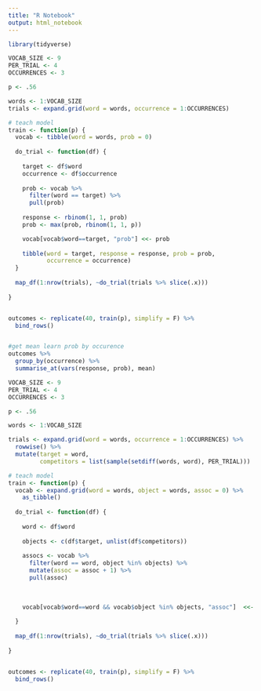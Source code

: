 ```yaml
---
title: "R Notebook"
output: html_notebook
---
```


```r
library(tidyverse)
```

```r
VOCAB_SIZE <- 9
PER_TRIAL <- 4
OCCURRENCES <- 3

p <- .56

words <- 1:VOCAB_SIZE
trials <- expand.grid(word = words, occurrence = 1:OCCURRENCES)

# teach model
train <- function(p) {
  vocab <- tibble(word = words, prob = 0)
 
  do_trial <- function(df) {
    
    target <- df$word
    occurrence <- df$occurrence
    
    prob <- vocab %>% 
      filter(word == target) %>%
      pull(prob)
    
    response <- rbinom(1, 1, prob)
    prob <- max(prob, rbinom(1, 1, p))

    vocab[vocab$word==target, "prob"] <<- prob 
    
    tibble(word = target, response = response, prob = prob, 
           occurrence = occurrence)
  } 
  
  map_df(1:nrow(trials), ~do_trial(trials %>% slice(.x)))
  
}


outcomes <- replicate(40, train(p), simplify = F) %>%
  bind_rows() 


#get mean learn prob by occurence
outcomes %>%
  group_by(occurrence) %>%
  summarise_at(vars(response, prob), mean)
```

```r
VOCAB_SIZE <- 9
PER_TRIAL <- 4
OCCURRENCES <- 3

p <- .56

words <- 1:VOCAB_SIZE

trials <- expand.grid(word = words, occurrence = 1:OCCURRENCES) %>%
  rowwise() %>%
  mutate(target = word, 
         competitors = list(sample(setdiff(words, word), PER_TRIAL)))

# teach model
train <- function(p) {
  vocab <- expand.grid(word = words, object = words, assoc = 0) %>%
    as_tibble()
  
  do_trial <- function(df) {
    
    word <- df$word
    
    objects <- c(df$target, unlist(df$competitors))
    
    assocs <- vocab %>% 
      filter(word == word, object %in% objects) %>%
      mutate(assoc = assoc + 1) %>%
      pull(assoc)
      
      
  
    vocab[vocab$word==word && vocab$object %in% objects, "assoc"]  <<- assocs 
    
  } 
  
  map_df(1:nrow(trials), ~do_trial(trials %>% slice(.x)))
  
}


outcomes <- replicate(40, train(p), simplify = F) %>%
  bind_rows() 

```
